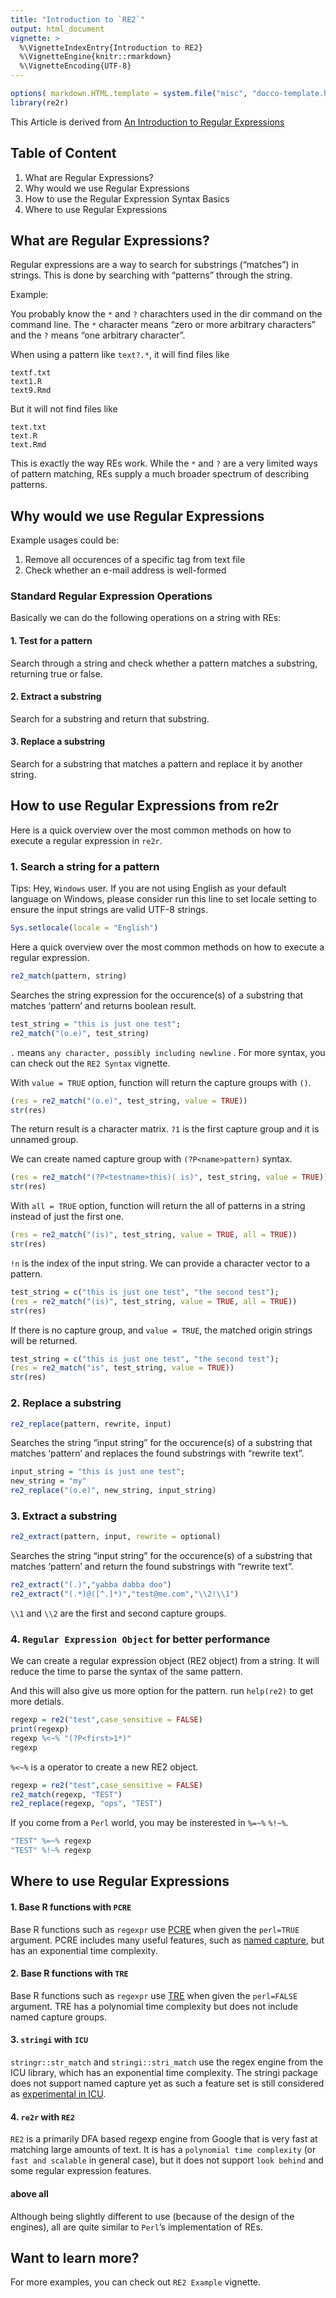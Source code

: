 ```yaml
---
title: "Introduction to `RE2`"
output: html_document
vignette: >
  %\VignetteIndexEntry{Introduction to RE2}
  %\VignetteEngine{knitr::rmarkdown}
  %\VignetteEncoding{UTF-8}
---
```


```r
options( markdown.HTML.template = system.file("misc", "docco-template.html", package = "knitr"))
library(re2r)
```

This Article is derived from [An Introduction to Regular Expressions](http://www.codeproject.com/Articles/939/An-Introduction-to-Regular-Expressions)

## Table of Content

1. What are Regular Expressions?
2. Why would we use Regular Expressions
3. How to use the Regular Expression Syntax Basics
4. Where to use Regular Expressions

## What are Regular Expressions?

Regular expressions are a way to search for substrings ("matches") in strings. This is done by searching with "patterns" through the string.

Example:

You probably know the `*` and `?` charachters used in the dir command on the command line. The `*` character means "zero or more arbitrary characters" and the `?` means "one arbitrary character". 

When using a pattern like `text?.*`, it will find files like

    textf.txt
    text1.R
    text9.Rmd

But it will not find files like

    text.txt
    text.R
    text.Rmd

This is exactly the way REs work. While the `*` and `?` are a very limited ways of pattern matching, REs supply a much broader spectrum of describing patterns.

## Why would we use Regular Expressions

Example usages could be:

1. Remove all occurences of a specific tag from text file
2. Check whether an e-mail address is well-formed

### Standard Regular Expression Operations

Basically we can do the following operations on a string with REs:

#### 1. Test for a pattern

Search through a string and check whether a pattern matches a substring, returning true or false.

#### 2. Extract a substring

Search for a substring and return that substring.

#### 3. Replace a substring

Search for a substring that matches a pattern and replace it by another string.

## How to use Regular Expressions from re2r

Here is a quick overview over the most common methods on how to execute a regular expression in `re2r`.

### 1. Search a string for a pattern

Tips: Hey, `Windows` user. If you are not using English as your default language on Windows, please consider run this line to set locale setting to ensure the input strings are valid UTF-8 strings.

```r
Sys.setlocale(locale = "English")
```

Here a quick overview over the most common methods on how to execute a regular expression.

```r
re2_match(pattern, string)
```

Searches the string expression for the occurence(s) of a substring that matches 'pattern' and returns boolean result.

```r
test_string = "this is just one test";
re2_match("(o.e)", test_string)
```

`.` means `any character, possibly including newline` . For more syntax, you can check out the `RE2 Syntax` vignette.

With `value = TRUE` option, function will return the capture groups with `()`.

```r
(res = re2_match("(o.e)", test_string, value = TRUE))
str(res)
```

The return result is a character matrix. `?1` is the first capture group and it is unnamed group.

We can create named capture group with `(?P<name>pattern)` syntax.

```r
(res = re2_match("(?P<testname>this)( is)", test_string, value = TRUE))
str(res)
```

With `all = TRUE` option, function will return the all of patterns in a string instead of just the first one.

```r
(res = re2_match("(is)", test_string, value = TRUE, all = TRUE))
str(res)
```

`!n` is the index of the input string. We can provide a character vector to a pattern.

```r
test_string = c("this is just one test", "the second test");
(res = re2_match("(is)", test_string, value = TRUE, all = TRUE))
str(res)
```

If there is no capture group, and `value = TRUE`, the matched origin strings will be returned.

```r
test_string = c("this is just one test", "the second test");
(res = re2_match("is", test_string, value = TRUE))
str(res)
```

### 2. Replace a substring

```r
re2_replace(pattern, rewrite, input)
```

Searches the string "input string" for the occurence(s) of a substring that matches 'pattern' and replaces the found substrings with "rewrite text".

```r
input_string = "this is just one test";
new_string = "my"
re2_replace("(o.e)", new_string, input_string)
```

### 3. Extract a substring

```r
re2_extract(pattern, input, rewrite = optional)
```

Searches the string "input string" for the occurence(s) of a substring that matches 'pattern' and return the found substrings with "rewrite text".

```r
re2_extract("(.)","yabba dabba doo")
re2_extract("(.*)@([^.]*)","test@me.com","\\2!\\1")
```

`\\1` and `\\2` are the first and second capture groups.

### 4. `Regular Expression Object` for better performance

We can create a regular expression object (RE2 object) from a string. It will reduce the time to parse the syntax of the same pattern. 

And this will also give us more option for the pattern. run `help(re2)` to get more detials.

```r
regexp = re2("test",case_sensitive = FALSE)
print(regexp)
regexp %<~% "(?P<first>1*)"
regexp
```

`%<~%` is a operator to create a new RE2 object.

```r
regexp = re2("test",case_sensitive = FALSE)
re2_match(regexp, "TEST")
re2_replace(regexp, "ops", "TEST")
```

If you come from a `Perl` world, you may be insterested in `%=~%`  `%!~%`.

```r
"TEST" %=~% regexp
"TEST" %!~% regexp
```

## Where to use Regular Expressions

#### 1. Base R functions with `PCRE`

Base R functions such as `regexpr` use [PCRE](http://www.pcre.org/) when given the `perl=TRUE` argument. PCRE includes many useful features, such as [named capture](https://github.com/tdhock/regex-tutorial#motivation-for-using-named-capture-regular-expressions-5-minutes), but has an exponential time complexity.

#### 2. Base R functions with `TRE`

Base R functions such as `regexpr` use [TRE](https://github.com/laurikari/tre) when given the `perl=FALSE` argument. TRE has a polynomial time complexity but does not include named capture groups.

#### 3. `stringi` with `ICU`

`stringr::str_match` and `stringi::stri_match` use the regex engine from the ICU library, which has an exponential time complexity. The stringi package does not support named capture yet as such a feature set is still considered as [experimental in ICU](https://github.com/hadley/stringr/pull/16).

#### 4. `re2r` with `RE2`

`RE2` is a primarily DFA based regexp engine from Google that is very fast at matching large amounts of text. It is has a `polynomial time complexity` (or `fast and scalable` in general case), but it does not support `look behind` and some regular expression features.

#### above all

Although being slightly different to use (because of the design of the engines), all are quite similar to `Perl`'s implementation of REs. 

## Want to learn more?

For more examples, you can check out `RE2 Example` vignette.
